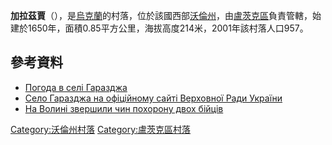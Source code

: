 {{coord|50|44|22|N|25|31|34|E|scale:30000|display=title}}

'''加拉茲賈'''（{{lang-uk|Гаразджа}}），是[[烏克蘭|烏克蘭]]的村落，位於該國西部[[沃倫州|沃倫州]]，由[[盧茨克區|盧茨克區]]負責管轄，始建於1650年，面積0.85平方公里，海拔高度214米，2001年該村落人口957。

==參考資料==
* [http://weather.in.ua/ua/volynskaja/4944 Погода в селі Гаразджа]{{Wayback|url=http://weather.in.ua/ua/volynskaja/4944 |date=20190616195318 }}
* [http://gska2.rada.gov.ua/pls/z7502/A005?rdat1=03.10.2009&rf7571=4113 Село Гаразджа на офіційному сайті Верховної Ради України]{{dead link|date=2017年11月 |bot=InternetArchiveBot |fix-attempted=yes }}
* [https://web.archive.org/web/20150923202232/http://www.cerkva.info/en/news/diocesan-news/6525-na-volyni-zvershyly-chyn-pokhoronu-dvokh-biytsiv-shcho-zahynuly-v-ato.html На Волині звершили чин похорону двох бійців]

[[Category:沃倫州村落|Category:沃倫州村落]]
[[Category:盧茨克區村落|Category:盧茨克區村落]]


{{Volyn-geo-stub}}